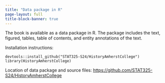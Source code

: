 ```yaml
---
title: "Data package in R"
page-layout: full
title-block-banner: true
---
```




The book is available as a data package in R.
The package includes the text, figured, tables, table of contents, and entity annotations of the text.

Installation instructions:


```
devtools::install_github("STAT325-S24/HistoryAmherstCollege")
library(HistoryAmherstCollege)
```

Location of data package and source files: [https://github.com/STAT325-S24/HistoryAmherstCollege](https://github.com/STAT325-S24/HistoryAmherstCollege)
